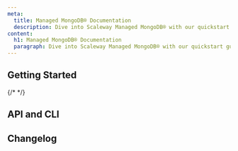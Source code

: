 ```yaml
---
meta:
  title: Managed MongoDB® Documentation
  description: Dive into Scaleway Managed MongoDB® with our quickstart guides, how-tos, tutorials and more.
content:
  h1: Managed MongoDB® Documentation
  paragraph: Dive into Scaleway Managed MongoDB® with our quickstart guides, how-tos, tutorials and more.
---
```


<ProductHeader
   productName="Managed MongoDB®"
   productLogo="mongoDB"
   description="Managed MongoDB® provides fully-managed databases with a MongoDB® compatible API, relying on MongoDB® and PostgreSQL as storage engines. Enjoy automatic backups, scaling, monitoring and much more."
   url="/managed-mongodb-databases/quickstart/"
   label="Managed MongoDB® Quickstart"
/>

## Getting Started

<Grid>
    <SummaryCard
        title="Quickstart"
        icon="rocket"
        description="Learn how to create a Managed MongoDB® in a few steps."
        label="View Quickstart"
        url="/managed-mongodb-databases/quickstart/"
    />
    <SummaryCard
        title="Concepts"
        icon="info"
        description="Core concepts that give you a better understanding of Managed MongoDB®."
        label="View Concepts"
        url="/managed-mongodb-databases/concepts/"
    />
    <SummaryCard
        title="How-Tos"
        icon="help-circle-outline"
        description="Learn how to use your Managed MongoDB® via the Scaleway console."
        label="View How-Tos"
        url="/managed-mongodb-databases/how-to/"
    />
    {/* <SummaryCard
        title="Additional Content"
        icon="book-open-outline"
        description="Check out in-depth information about Managed MongoDB®."
        label="View Additional Content"
        url="/managed-mongodb-databases/reference-content/"
    /> */}
</Grid>


## API and CLI

<Grid>
    <DefaultCard
        title="Back up and restore MongoDB® Databases with MongoDB® tools"
        url="/managed-mongodb-databases/api-cli/backup-and-restore/"
        label="Read more"
    />
</Grid>

<ClickableBanner
    productLogo="cli"
    title="Managed MongoDB® API"
    description="Manage your document Database Instances using the Scaleway API."
    url="https://www.scaleway.com/en/developers/api/document_db/"
    label="Go to Managed MongoDB® API"
/>

## Changelog

<ChangelogList
    productName="mongodbs"
    numberOfChanges={3}
/>
